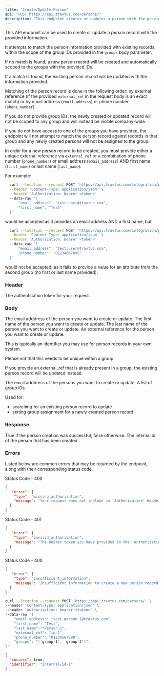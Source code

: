 ```yaml
---
title: "Create/Update Person"
api: "POST https://api.travtus.com/persons/"
description: "This endpoint creates or updates a person with the provided information."
---
```


This API endpoint can be used to create or update a person record with the provided information. 

It attempts to match the person information provided with existing records, within the scope of the group IDs provided in the `groups` body parameter.

If no match is found, a new person record will be created and automatically scoped to the groups with the provided IDs. 

If a match is found, the existing person record will be updated with the information provided.

Matching of the person record is done in the following order: by external reference (if the provided `external_ref` in the request body is an exact match) or by email address (`email_address`) or phone number (`phone_number`).

If you do not provide group IDs, the newly created or updated record will not be scoped to any group and will instead be visible company-wide.

If you do not have access to one of the groups you have provided, the endpoint will not attempt to match the person record against records in that group and any newly created persons will not be assigned to the group.

In order for a new person record to be created, you must provide either a unique external reference via `external_ref` or a combination of phone number (`phone_number`) or email address (`email_address`) AND first name (`first_name`) or last name (`last_name`).

For example:
```bash Example Request
  curl --location --request POST 'https://api.travtus.com/integration/persons/' \
  --header 'Content-Type: application/json' \
  --header 'Authorization: bearer <token>'
  --data-raw '{
      "email_address": "test.user@travtus.com",
      "first_name": "Test"
  }'
  ```
would be accepted as it provides an email address AND a first name, but
```bash Example Request
  curl --location --request POST 'https://api.travtus.com/integration/persons/' \
  --header 'Content-Type: application/json' \
  --header 'Authorization: bearer <token>'
  --data-raw '{
      "email_address": "test.user@travtus.com",
      "phone_number": "01234567890"
  }'
  ```
would not be accepted, as it fails to provide a value for an attribute from the second group (no first or last name provided).

### Header

<ParamField header="Authorization" type="string" default="none" required>
  The authentication token for your request.
</ParamField>

### Body

<ParamField body="email_address" type="string" default="none">
  The email adddress of the person you want to create or update.
</ParamField>

<ParamField body="first_name" type="string" default="none">
  The first name of the person you want to create or update.
</ParamField>

<ParamField body="last_name" type="string" default="none">
  The last name of the person you want to create or update.
</ParamField>

<ParamField body="external_ref" type="string" default="none">
  An external reference for the person you want to create or update.
  
  This is typically an identifier you may use for person records in your own system.

  Please not that this needs to be unique within a group.

  If you provide an external_ref that is already present in a group, the existing person record will be updated instead.
</ParamField>

<ParamField body="phone_number" type="string" default="none">
  The email adddress of the persons you want to create or update.
</ParamField>

<ParamField body="groups" type="[string]" default="none">
  A list of group IDs.

  Used for:
  - searching for an existing person record to update
  - setting group assignment for a newly created person record
</ParamField>

### Response

<ResponseField name="success" type="boolean">
  True if the person creation was successful, false otherwise.
</ResponseField>

<ResponseField name="identifier" type="string">
  The internal id of the person that has been created.
</ResponseField>

### Errors

Listed below are common errors that may be returned by the endpoint, along with their corresponding status code.

Status Code - 400
```json Missing Authorization header
{
   "error": {
    "type": "missing_authorization",
    "message": "Your request does not include an 'Authorization' header with a bearer token for your account."
  }
}
```

Status Code - 401
```json Invalid/Expired Authorization header bearer token value
{
   "error": {
    "type": "invalid_authorization",
    "message": "The bearer token you have provided in the 'Authorization' header is invalid."
  }
}
```

Status Code - 400
```json Insufficient information for creating a new person record.
{
   "error": {
    "type": "insufficient_information",
    "message": "Insufficient information to create a new person record. Please provide either an external reference or a combination of phone number OR email address AND first name OR last name."
  }
}
```

<RequestExample>

```bash Example Request
curl --location --request POST 'https://api.travtus.com/persons/' \
--header 'Content-Type: application/json' \
--header 'Authorization: bearer <token>' \
--data-raw '{
    "email_address": "test.person.1@travtus.com",
    "first_name": "Test",
    "last_name": "Person 1",
    "external_ref": "id-1",
    "phone_number": "01234567890",
    "groups": "['group-1', 'group-2']",
}'
```

</RequestExample>

<ResponseExample>

```json Response
{
  "success": true,
  "identifier": "internal-id-1"
}
```

</ResponseExample>
